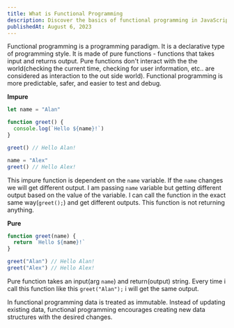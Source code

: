 ```yaml
---
title: What is Functional Programming
description: Discover the basics of functional programming in JavaScript with this friendly introduction.
publishedAt: August 6, 2023
---
```


Functional programming is a programming paradigm. It is a declarative type of programming style. It is made of pure functions - functions that takes input and returns output. Pure functions don't interact with the the world(checking the current time, checking for user information, etc.. are considered as interaction to the out side world). Functional programming is more predictable, safer, and easier to test and debug.

**Impure**

```js
let name = "Alan"

function greet() {
  console.log(`Hello ${name}!`)
}

greet() // Hello Alan!

name = "Alex"
greet() // Hello Alex!
```

This impure function is dependent on the `name` variable. If the `name` changes we will get different output. I am passing `name` variable but getting different output based on the value of the variable. I can call the function in the exact same way(`greet();`) and get different outputs. This function is not returning anything.

**Pure**

```js
function greet(name) {
  return `Hello ${name}!`
}

greet("Alan") // Hello Alan!
greet("Alex") // Hello Alex!
```

Pure function takes an input(arg `name`) and return(output) string. Every time i call this function like this `greet("Alan");` i will get the same output.

In functional programming data is treated as immutable. Instead of updating existing data, functional programming encourages creating new data structures with the desired changes.
